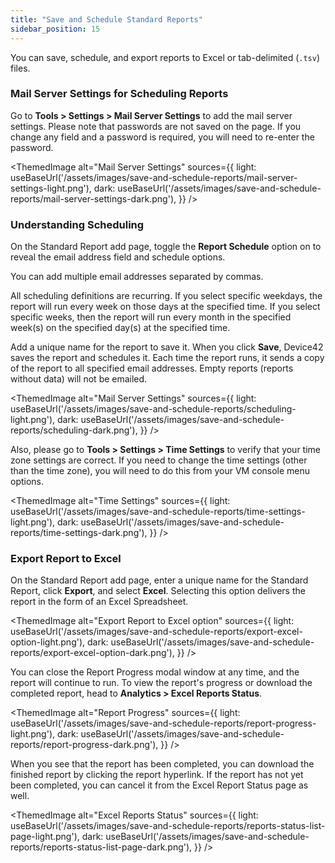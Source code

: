```yaml
---
title: "Save and Schedule Standard Reports"
sidebar_position: 15
---
```



You can save, schedule, and export reports to Excel or tab-delimited (`.tsv`) files.

### Mail Server Settings for Scheduling Reports

Go to **Tools > Settings > Mail Server Settings** to add the mail server settings. Please note that passwords are not saved on the page. If you change any field and a password is required, you will need to re-enter the password.

<ThemedImage
  alt="Mail Server Settings"
  sources={{
    light: useBaseUrl('/assets/images/save-and-schedule-reports/mail-server-settings-light.png'),
    dark: useBaseUrl('/assets/images/save-and-schedule-reports/mail-server-settings-dark.png'),
  }}
/>

### Understanding Scheduling

On the Standard Report add page, toggle the **Report Schedule** option on to reveal the email address field and schedule options. 

You can add multiple email addresses separated by commas.

All scheduling definitions are recurring. If you select specific weekdays, the report will run every week on those days at the specified time. If you select specific weeks, then the report will run every month in the specified week(s) on the specified day(s) at the specified time. 

Add a unique name for the report to save it. When you click **Save**, Device42 saves the report and schedules it. Each time the report runs, it sends a copy of the report to all specified email addresses. Empty reports (reports without data) will not be emailed.

<ThemedImage
  alt="Mail Server Settings"
  sources={{
    light: useBaseUrl('/assets/images/save-and-schedule-reports/scheduling-light.png'),
    dark: useBaseUrl('/assets/images/save-and-schedule-reports/scheduling-dark.png'),
  }}
/>

Also, please go to **Tools > Settings > Time Settings** to verify that your time zone settings are correct. If you need to change the time settings (other than the time zone), you will need to do this from your VM console menu options.

<ThemedImage
  alt="Time Settings"
  sources={{
    light: useBaseUrl('/assets/images/save-and-schedule-reports/time-settings-light.png'),
    dark: useBaseUrl('/assets/images/save-and-schedule-reports/time-settings-dark.png'),
  }}
/>


### Export Report to Excel

On the Standard Report add page, enter a unique name for the Standard Report, click **Export**, and select **Excel**. Selecting this option delivers the report in the form of an Excel Spreadsheet.

<ThemedImage
  alt="Export Report to Excel option"
  sources={{
    light: useBaseUrl('/assets/images/save-and-schedule-reports/export-excel-option-light.png'),
    dark: useBaseUrl('/assets/images/save-and-schedule-reports/export-excel-option-dark.png'),
  }}
/>

You can close the Report Progress modal window at any time, and the report will continue to run. To view the report's progress or download the completed report, head to **Analytics > Excel Reports Status**.

<ThemedImage
  alt="Report Progress"
  sources={{
    light: useBaseUrl('/assets/images/save-and-schedule-reports/report-progress-light.png'),
    dark: useBaseUrl('/assets/images/save-and-schedule-reports/report-progress-dark.png'),
  }}
/>

When you see that the report has been completed, you can download the finished report by clicking the report hyperlink. If the report has not yet been completed, you can cancel it from the Excel Report Status page as well.

<ThemedImage
  alt="Excel Reports Status"
  sources={{
    light: useBaseUrl('/assets/images/save-and-schedule-reports/reports-status-list-page-light.png'),
    dark: useBaseUrl('/assets/images/save-and-schedule-reports/reports-status-list-page-dark.png'),
  }}
/>
